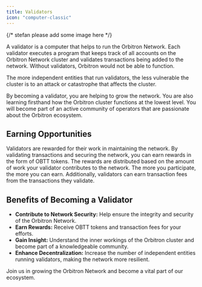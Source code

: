```yaml
---
title: Validators
icon: "computer-classic"
---
```


{/* stefan please add some image here */}

A validator is a computer that helps to run the Orbitron Network. Each validator executes a program that keeps track of all accounts on the Orbitron Network cluster and validates transactions being added to the network. Without validators, Orbitron would not be able to function.

The more independent entities that run validators, the less vulnerable the cluster is to an attack or catastrophe that affects the cluster.

By becoming a validator, you are helping to grow the network. You are also learning firsthand how the Orbitron cluster functions at the lowest level. You will become part of an active community of operators that are passionate about the Orbitron ecosystem.

## Earning Opportunities

Validators are rewarded for their work in maintaining the network. By validating transactions and securing the network, you can earn rewards in the form of OBTT tokens. The rewards are distributed based on the amount of work your validator contributes to the network. The more you participate, the more you can earn. Additionally, validators can earn transaction fees from the transactions they validate.

## Benefits of Becoming a Validator

- **Contribute to Network Security:** Help ensure the integrity and security of the Orbitron Network.
- **Earn Rewards:** Receive OBTT tokens and transaction fees for your efforts.
- **Gain Insight:** Understand the inner workings of the Orbitron cluster and become part of a knowledgeable community.
- **Enhance Decentralization:** Increase the number of independent entities running validators, making the network more resilient.

Join us in growing the Orbitron Network and become a vital part of our ecosystem.
